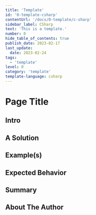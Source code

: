 ```yaml
---
title: 'Template'
id: '0-template-csharp'
contentUrl: '/docs/0-template/c-sharp'
sidebar_label: CSharp
text: 'This is a template.'
number: 0
hide_table_of_contents: true
publish_date: 2023-02-17
last_update:
  date: 2023-02-24
tags:
  - 'template'
level: 0
category: 'template'
template-language: csharp
---
```


# Page Title

<!-- Create a page title that best explains your tip -->

## Intro

<!-- Write 1-3 paragraphs introducing a problem or use case, and what your tip will be teaching the reader -->

## A Solution

<!-- Write your solution which can be 1-2 paragraphs, a bulleted list or a combination of both -->

## Example(s)

<!-- Show your example solution in any of the following : paragraphs, a bulleted list, ordered and unordered lists and include images, code snippets -->

## Expected Behavior

<!-- Write your expected behavior of the solutions provided as 1-2 paragraphs, a bulleted list or a combination of both -->

## Summary

<!-- Write a summary of the key points listed above and conclude the tip. This should be 3-4 sentences. -->

## About The Author

<!-- Write a short bio, 2-3 sentences and include any links to contact you (LinkedIn, Twitter, website, etc) -->

<!-- ![Author Name profile picture](/img/authors/<author-img> 'a title') -->
